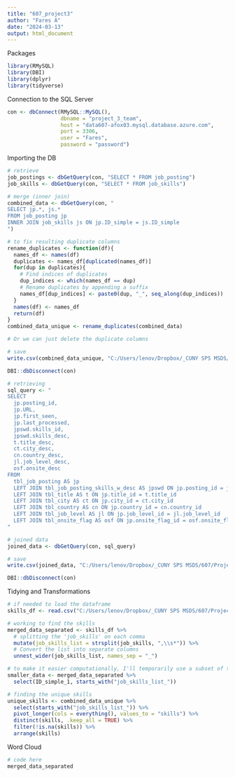 ---
title: "607_project3"
author: "Fares A"
date: "2024-03-13"
output: html_document
---

Packages
```{r, warning=FALSE}
library(RMySQL)
library(DBI)
library(dplyr)
library(tidyverse)
```


Connection to the SQL Server
```{r}
con <- dbConnect(RMySQL::MySQL(),
                 dbname = "project_3_team",
                 host = "data607-afox03.mysql.database.azure.com",
                 port = 3306,
                 user = "Fares",
                 password = "password")
```


Importing the DB
```{r, eval=FALSE, echo=FALSE}
# retrieve
job_postings <- dbGetQuery(con, "SELECT * FROM job_posting")
job_skills <- dbGetQuery(con, "SELECT * FROM job_skills")

# merge (inner join)
combined_data <- dbGetQuery(con, "
SELECT jp.*, js.*
FROM job_posting jp
INNER JOIN job_skills js ON jp.ID_simple = js.ID_simple
")

# to fix resulting duplicate columns
rename_duplicates <- function(df){
  names_df <- names(df)
  duplicates <- names_df[duplicated(names_df)]
  for(dup in duplicates){
    # Find indices of duplicates
    dup_indices <- which(names_df == dup)
    # Rename duplicates by appending a suffix
    names_df[dup_indices] <- paste0(dup, "_", seq_along(dup_indices))
  }
  names(df) <- names_df
  return(df)
}
combined_data_unique <- rename_duplicates(combined_data)

# Or we can just delete the duplicate columns

# save
write.csv(combined_data_unique, "C:/Users/lenov/Dropbox/_CUNY SPS MSDS/607/Project 3/merged_data2.csv", row.names = FALSE)

DBI::dbDisconnect(con)
```

```{r}
# retrieving
sql_query <- "
SELECT
  jp.posting_id,
  jp.URL,
  jp.first_seen,
  jp.last_processed,
  jpswd.skills_id,
  jpswd.skills_desc,
  t.title_desc,
  ct.city_desc,
  cn.country_desc,
  jl.job_level_desc,
  osf.onsite_desc
FROM
  tbl_job_posting AS jp
  LEFT JOIN tbl_job_posting_skills_w_desc AS jpswd ON jp.posting_id = jpswd.posting_id
  LEFT JOIN tbl_title AS t ON jp.title_id = t.title_id
  LEFT JOIN tbl_city AS ct ON jp.city_id = ct.city_id
  LEFT JOIN tbl_country AS cn ON jp.country_id = cn.country_id
  LEFT JOIN tbl_job_level AS jl ON jp.job_level_id = jl.job_level_id
  LEFT JOIN tbl_onsite_flag AS osf ON jp.onsite_flag_id = osf.onsite_flag_id
"

# joined data
joined_data <- dbGetQuery(con, sql_query)

# save
write.csv(joined_data, "C:/Users/lenov/Dropbox/_CUNY SPS MSDS/607/Project 3/merged_data3.csv", row.names = FALSE)

DBI::dbDisconnect(con)
```


Tidying and Transformations
```{r}
# if needed to load the dataframe
skills_df <- read.csv("C:/Users/lenov/Dropbox/_CUNY SPS MSDS/607/Project 3/merged_data2.csv")

# working to find the skills
merged_data_separated <- skills_df %>%
  # splitting the 'job_skills' on each comma
  mutate(job_skills_list = strsplit(job_skills, ",\\s*")) %>%
  # Convert the list into separate columns
  unnest_wider(job_skills_list, names_sep = "_")

# to make it easier computationally, I'll temporarily use a subset of the main df
smaller_data <- merged_data_separated %>%
  select(ID_simple_1, starts_with("job_skills_list_"))

# finding the unique skills
unique_skills <- combined_data_unique %>%
  select(starts_with("job_skills_list_")) %>%
  pivot_longer(cols = everything(), values_to = "skills") %>%
  distinct(skills, .keep_all = TRUE) %>%
  filter(!is.na(skills)) %>%
  arrange(skills)

```


Word Cloud
```{r}
# code here
merged_data_separated
```


